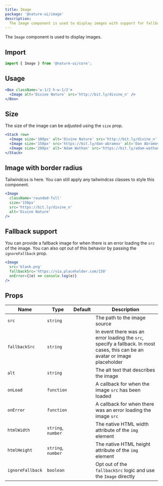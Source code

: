 ```yaml
---
title: Image
package: '@nature-ui/image'
description:
  The Image component is used to display images with support for fallback.
---
```


The `Image` component is used to display images.

## Import

```js
import { Image } from '@nature-ui/core';
```

## Usage

```jsx
<Box className='w-1/2 h-w-1/2'>
  <Image alt='Divine Nature' src='http://bit.ly/divine_n' />
</Box>
```

## Size

The size of the image can be adjusted using the `size` prop.

```jsx
<Stack row>
  <Image size='100px' alt='Divine Nature' src='http://bit.ly/divine_n' />
  <Image size='150px' src='https://bit.ly/dan-abramov' alt='Dan Abramov' />
  <Image size='200px' alt='Adam Wathan' src='https://bit.ly/adam-wathan' />
</Stack>
```

## Image with border radius

Tailwindcss is here. You can still apply any tailwindcss classes to style this
component.

```jsx
<Image
  className='rounded-full'
  size='150px'
  src='https://bit.ly/divine_n'
  alt='Divine Nature'
/>
```

## Fallback support

You can provide a fallback image for when there is an error loading the `src` of
the image. You can also opt out of this behavior by passing the `ignoreFallback`
prop.

```jsx
<Image
  src='blank.png'
  fallbackSrc='https://via.placeholder.com/150'
  onError={(e) => console.log(e)}
/>
```

## Props

| Name             | Type               | Default | Description                                                                                                                  |
| ---------------- | ------------------ | ------- | ---------------------------------------------------------------------------------------------------------------------------- |
| `src`            | `string`           |         | The path to the image source                                                                                                 |
| `fallbackSrc`    | `string`           |         | In event there was an error loading the `src`, specify a fallback. In most cases, this can be an avatar or image placeholder |
| `alt`            | `string`           |         | The alt text that describes the image                                                                                        |
| `onLoad`         | `function`         |         | A callback for when the image `src` has been loaded                                                                          |
| `onError`        | `function`         |         | A callback for when there was an error loading the image `src`                                                               |
| `htmlWidth`      | `string`, `number` |         | The native HTML width attribute of the `img` element                                                                         |
| `htmlHeight`     | `string`, `number` |         | The native HTML height attribute of the `img` element                                                                        |
| `ignoreFallback` | `boolean`          |         | Opt out of the `fallbackSrc` logic and use the `Image` directly                                                              |

